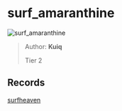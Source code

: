 
# surf_amaranthine

![surf_amaranthine](https://raw.githubusercontent.com/Sayt123/SurfMapPics/Maps-and-bonuses/csgo/surf_amaranthine.jpg)

> Author: **Kuiq**
>
> Tier 2

## Records

[surfheaven](https://surfheaven.eu/map/surf_amaranthine)
